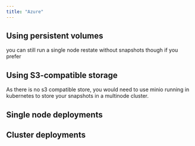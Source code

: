 ```yaml
---
title: "Azure"
---
```



## Using persistent volumes

you can still run a single node restate without snapshots though if you prefer

## Using S3-compatible storage

As there is no s3 compatible store, you would need to use minio running in kubernetes to store your snapshots in a multinode cluster.



## Single node deployments

## Cluster deployments

